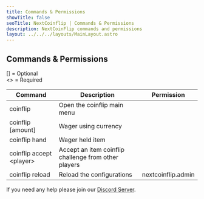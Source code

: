 ```yaml
---
title: Commands & Permissions
showTitle: false
seoTitle: NextCoinflip | Commands & Permissions
description: NextCoinFlip commands and permissions
layout: ../../../layouts/MainLayout.astro
---
```



## Commands & Permissions

<Callout title="Information" type="info">
  [] = Optional<br/>
  &lt;&gt; = Required
</Callout>

| Command          | Description        | Permission |
| ---------------- | ------------------ | ---------- |
| coinflip | Open the coinflip main menu |  |
| coinflip [amount] | Wager using currency | |
| coinflip hand | Wager held item | |
| coinflip accept &lt;player&gt; | Accept an item coinflip challenge from other players | |
| coinflip reload | Reload the configurations | nextcoinflip.admin |

<Callout>If you need any help please join our [Discord Server](https://muhammaddaffa.com/discord).</Callout>